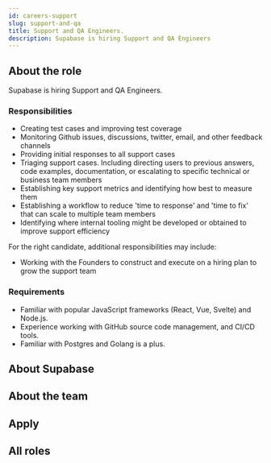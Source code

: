 ```yaml
---
id: careers-support
slug: support-and-qa
title: Support and QA Engineers.
description: Supabase is hiring Support and QA Engineers
---
```



## About the role

Supabase is hiring Support and QA Engineers.

### Responsibilities

- Creating test cases and improving test coverage
- Monitoring Github issues, discussions, twitter, email, and other feedback channels
- Providing initial responses to all support cases
- Triaging support cases. Including directing users to previous answers, code examples, documentation, or escalating to specific technical or business team members
- Establishing key support metrics and identifying how best to measure them
- Establishing a workflow to reduce 'time to response' and 'time to fix' that can scale to multiple team members
- Identifying where internal tooling might be developed or obtained to improve support efficiency

For the right candidate, additional responsibilities may include:

- Working with the Founders to construct and execute on a hiring plan to grow the support team

### Requirements

- Familiar with popular JavaScript frameworks (React, Vue, Svelte) and Node.js.
- Experience working with GitHub source code management, and CI/CD tools.
- Familiar with Postgres and Golang is a plus.

## About Supabase

<About/> 

## About the team

<Team/> 

## Apply

<Apply/> 

## All roles

<Roles/> 